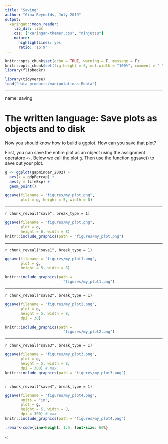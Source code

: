 ```yaml
---
title: "Saving"
author: "Gina Reynolds, July 2019"
output:
  xaringan::moon_reader:
    lib_dir: libs
    css: ["xaringan-themer.css", "ninjutsu"]
    nature:
      highlightLines: yes
      ratio: '16:9'
---
```


```r
knitr::opts_chunk$set(echo = TRUE, warning = F, message = F)
knitr::opts_chunk$set(fig.height = 6, out.width = "100%", comment = " ", cache = T, dpi = 300)
library(flipbookr)
```


```r
library(tidyverse)
load("data_products/manipulations.Rdata")
```


---

name: saving

# The written language: Save plots as objects and to disk

Now you should know how to build a ggplot.  How can you save that plot?  

First, you can save the entire plot as an object using the assignment operatore `<-`.  Below we call the plot `g`.  Then use the function ggsave() to save out your plot.  

```r
g <- ggplot(gapminder_2002) +
  aes(x = gdpPercap) +
  aes(y = lifeExp) +
  geom_point() 

ggsave(filename = "figures/my_plot.png",
       plot = g, height = 5, width = 8)
```


---

`r chunk_reveal("save", break_type = 1)`


```r
ggsave(filename = "figures/my_plot.png",
       plot = g, 
       height = 6, width = 8)
knitr::include_graphics(path = "figures/my_plot.png")
```


---

`r chunk_reveal("save1", break_type = 1)`


```r
ggsave(filename = "figures/my_plot1.png",
       plot = g, 
       height = 5, width = 8)

knitr::include_graphics(path = 
                          "figures/my_plot1.png")
```



---

`r chunk_reveal("save2", break_type = 1)`


```r
ggsave(filename = "figures/my_plot2.png",
       plot = g, 
       height = 5, width = 8,
       dpi = 30)

knitr::include_graphics(path = 
                          "figures/my_plot2.png")
```


---

`r chunk_reveal("save3", break_type = 1)`


```r
ggsave(filename = "figures/my_plot3.png",
       plot = g, 
       height = 5, width = 8,
       dpi = 300) # max
knitr::include_graphics(path = "figures/my_plot3.png")
```


---

`r chunk_reveal("save4", break_type = 1)`


```r
ggsave(filename = "figures/my_plot4.png",
       units = "in",
       plot = g, 
       height = 5, width = 8,
       dpi = 300) # max
knitr::include_graphics(path = "figures/my_plot4.png")
```



```css
.remark-code{line-height: 1.5; font-size: 60%}
```


<
